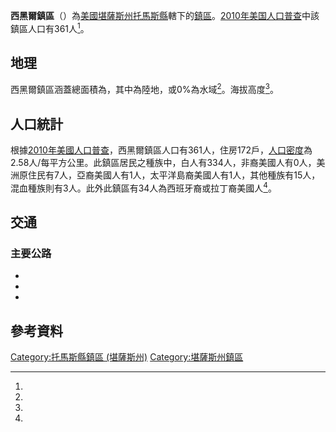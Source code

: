{{noteTA
|G1=USState
}}
{{Infobox settlement
|official_name = 西黑爾鎮區
|native_name = West Hale Township
|settlement_type = 鎮區
|pushpin_map=USA Kansas
|coordinates_display = inline,title
|coordinates_region = US-KS
|subdivision_type = [[世界政區索引|國家]]
|subdivision_name = [[美国|美国]]
|subdivision_type1 = [[美國行政區劃|州]]
|subdivision_name1 = [[堪薩斯州|堪薩斯州]]
|subdivision_type2 = [[堪薩斯州行政區劃|縣]]
|subdivision_name2 = [[托馬斯縣_(堪薩斯州)|托馬斯縣]]
|area_total_km2 = 139.7
|area_land_km2 = 139.7
|area_water_km2 = 0
|area_total_sq_mi =
|area_land_sq_mi =
|area_water_sq_mi =
|area_water_percent = 0
|population_as_of = [[2010年美国人口普查|2010]]
|population_footnotes = <ref name="Census 2010">{{cite web| url=http://factfinder2.census.gov| title=Race, Hispanic or Latino, Age, and Housing Occupancy: 2010 Census Redistricting Data, West Hale Township, Thomas County, Kansas| publisher=U.S. Census Bureau, American FactFinder 2| accessdate=2016-12-04| archive-date=2013-09-11| archive-url=https://web.archive.org/web/20130911234518/http://factfinder2.census.gov/| dead-url=no}}</ref>
|population_total = 361
|population_density_km2 = auto
|elevation_footnotes = <ref name="gnis"/>
|elevation_m = 1031
|elevation_ft = 
|latd = 39
|latm = 22
|lats = 27
|latNS = N
|longd = 101
|longm = 20
|longs = 06
|longEW = W
|postal_code_type =
|postal_code = 
|blank_name = [[聯邦資料處理標準|FIPS代碼]]
|blank_info = 20-76975
|blank1_name = [[地名信息系统|GNIS編號]] 
|blank1_info = 471188<ref name="gnis">{{cite web |url= {{Gnis3|471188}} |title= West Hale Township, Thomas County, Kansas|work= [[Geographic_Names_Information_System|Geographic Names Information System]]|publisher= [[United_States_Geological_Survey|United States Geological Survey]] |accessdate= 2016-12-04 }}</ref>
|website = 
|footnotes = 
}}

'''西黑爾鎮區'''（{{lang-en|'''West Hale Township'''}}）為[[美國|美國]][[堪薩斯州|堪薩斯州]][[托馬斯縣_(堪薩斯州)|托馬斯縣]]轄下的[[行政鎮區|鎮區]]。[[2010年美国人口普查|2010年美国人口普查]]中該鎮區人口有361人<ref name="Census 2010"/>。

==地理==
西黑爾鎮區涵蓋總面積為{{convert|139.7|km2|sqmi}}，其中{{convert|139.7|km2|sqmi}}為陸地，{{convert|0|km2|sqmi}}或0%為水域<ref name="Census 2010"/>。海拔高度{{convert|1031|m|ft}}<ref name="gnis"/>。

==人口統計==
根據[[2010年美國人口普查|2010年美國人口普查]]，西黑爾鎮區人口有361人，住房172戶，[[人口密度|人口密度]]為2.58人/每平方公里。此鎮區居民之種族中，白人有334人，非裔美國人有0人，美洲原住民有7人，亞裔美國人有1人，太平洋島裔美國人有1人，其他種族有15人，混血種族則有3人。此外此鎮區有34人為西班牙裔或拉丁裔美國人<ref name="Census 2010"/>。

==交通==
===主要公路===
*{{Jct|country=USA|I|70}}
*{{Jct|country=USA|US|24}}
*{{Jct|state=KS|KS|184}}

==參考資料==
{{reflist}}

{{托馬斯縣 (堪薩斯州)}}

{{DEFAULTSORT: West Hale}}
[[Category:托馬斯縣鎮區_(堪薩斯州)|Category:托馬斯縣鎮區 (堪薩斯州)]]
[[Category:堪薩斯州鎮區|Category:堪薩斯州鎮區]]